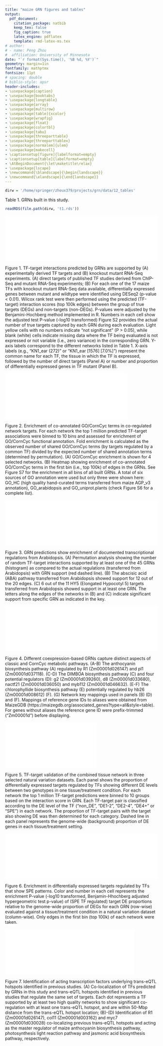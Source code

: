 ```yaml
---
title: "maize GRN figures and tables"
output:
  pdf_document:
    citation_package: natbib
    keep_tex: false
    fig_caption: true
    latex_engine: pdflatex
    template: rmd-latex-ms.tex
# author:
# - name: Peng Zhou
#  affiliation: University of Minnesota
date: "`r format(Sys.time(), '%B %d, %Y')`"
geometry: margin=1in
fontfamily: mathptmx
fontsize: 11pt
# spacing: double
# biblio-style: apsr
header-includes:
- \usepackage{caption}
- \usepackage{booktabs}
- \usepackage{longtable}
- \usepackage{array}
- \usepackage{multirow}
- \usepackage[table]{xcolor}
- \usepackage{wrapfig}
- \usepackage{float}
- \usepackage{colortbl}
- \usepackage{tabu}
- \usepackage{threeparttable}
- \usepackage{threeparttablex}
- \usepackage[normalem]{ulem}
- \usepackage{makecell}
- \captionsetup[figure]{labelformat=empty}
- \captionsetup[table]{labelformat=empty}
- \AtBeginDocument{\let\maketitle\relax}
- \usepackage{lscape}
- \newcommand{\blandscape}{\begin{landscape}}
- \newcommand{\elandscape}{\end{landscape}}
---
```

\pagenumbering{gobble}

```r
dirw = '/home/springer/zhoux379/projects/grn/data/12_tables'
```

Table 1. GRNs built in this study.
```r
readRDS(file.path(dirw, 't1.rds'))
```

\pagebreak
![]($grn/data/14_eval_sum/05.100k.pval.pdf){width=100%}

Figure 1.  TF-target interactions predicted by GRNs are supported by (A) experimentally derived TF targets and (B) knockout mutant RNA-Seq experiments. (A) direct targets of published TF studies derived from ChIP-Seq and mutant RNA-Seq experiments; (B) For each one of the 17 maize TFs with knockout mutant RNA-Seq data available, differentially expressed genes between mutant and wildtype were identified using DESeq2 (p-value < 0.01).  Wilcox rank test were then performed using the predicted (TF-target) interaction scores (top 100k edges) between the group of true targets (DEGs) and non-targets (non-DEGs).  P-values were adjusted by the Benjamini-Hochberg method implemented in R.  Numbers in each cell show the adjusted test P-value (-log10 transformed) Figure S2 provides the actual number of true targets captured by each GRN during each evaluation.  Light yellow cells with no numbers indicate “not significant” (P > 0.05), while blank (white) cells indicate missing data where the TF being evaluated is not expressed or not variable (i.e., zero variance) in the corresponding GRN.  Y-axis labels correspond to the different networks listed in Table 1.  X-axis labels (e.g., "KN1_ear (272)" or "KN1_ear [1576] [7.0%]") represent the common name for each TF, the tissue in which the TF is expressed, followed by the number of direct targets (Panel A) or number and proportion of differentially expressed genes in TF mutant (Panel B).

\pagebreak
![]($grn/data/14_eval_sum/07.go.pdf){width=80%}

Figure 2.  Enrichment of co-annotated GO/CornCyc terms in co-regulated network targets.  For each network the top 1 million predicted TF-target associations were binned to 10 bins and assessed for enrichment of GO/CornCyc functional annotation.  Fold enrichment is calculated as the observed number of shared GO/CornCyc terms (by targets regulated by a common TF) divided by the expected number of shared annotation terms (determined by permutation).  (A) GO/CornCyc enrichment is shown for 4 selected networks.  (B) Heatmap showing enrichment of co-annotated GO/CornCyc terms in the first bin (i.e., top 100k) of edges in the GRNs.  See Figure S7 for the enrichment in all bins of all built GRNs.  A total of six sources of GO annotation were used but only three were shown here: GO_HC (high quality hand-curated terms transferred from maize AGP_v3 annotation), GO_arabidopsis and GO_uniprot.plants (check Figure S6 for a complete list).


\pagebreak
![]($grn/data/16_pathways/22.pdf){width=100%}

Figure 3.  GRN predictions show enrichment of documented transcriptional regulations from Arabidopsis.  (A) Permutation analysis showing the number of random TF-target interactions supported by at least one of the 45 GRNs (histogram) as compared to the actual regulations (transferred from Arabidopsis) with GRN support (red dashed line).  (B) The abscisic acid (ABA) pathway transferred from Arabidopsis showed support for 12 out of the 20 edges.  (C) 6 out of the 11 HY5 (Elongated Hypocotyl 5) targets transferred from Arabidopsis showed support in at least one GRN.  The letters along the edges of the networks in (B) and (C) indicate significant support  from specific GRN as indicated in the key.


\pagebreak
![]($grn/data/16_pathways/25.pdf){width=100%}

Figure 4.  Different coexpression-based GRNs capture distinct aspects of classic and CornCyc metabolic pathways.  (A-B) The anthocyanin biosynthesis pathway (A) regulated by R1 (Zm00001d026147) and pl1 (Zm00001d037118).  (C-D) The DIMBOA biosynthesis pathway (C) and four potential regulators (D): g2 (Zm00001d039260), d8 (Zm00001d033680), nactf21 (Zm00001d036050) and myb112 (Zm00001d046632).  (E-F) The chlorophyllide biosynthesis pathway (E) potentially regulated by hb26 (Zm00001d008612) (F).  (G) Network key mappings used in panels (B) (D) and (F).  Mappings of reference gene IDs to aliases were obtained from MaizeGDB (https://maizegdb.org/associated_genes?type=all&style=table).  For genes without aliases the reference gene ID were prefix-trimmed ("Zm00001d") before displaying.
  
\pagebreak
![]($grn/data/14_eval_sum/11.nv.1.pdf){width=60%}

Figure 5.  TF-target validation of the combined tissue  network in three selected natural variation datasets.  Each panel shows the proportion of differentially expressed targets regulated by TFs showing different DE levels between two genotypes in one tissue/treatment condition.  For each network the top 1 million TF-target predictions were binned to 10 groups based on the interaction score in GRN.  Each TF-target pair is classified according to the DE level of the TF (“non_DE”, “DE1-2”, “DE2-4”, “DE4+” or “SPE”) in each network.  The proportion of TF-target pairs with the target also showing DE was then determined for each category.  Dashed line in each panel represents the genome-wide (background) proportion of DE genes in each tissue/treatment setting.

\pagebreak
![]($grn/data/14_eval_sum/11.nv.3.pdf){width=100%}

Figure 6.  Enrichment in differentially expressed targets regulated by TFs that show SPE patterns.  Color and number in each cell represents the enrichment P-value (-log10 transformed, Benjamin-Hhochberg adjusted hypergeometric test p-value) of (SPE TF regulated) target DE proportions relative to the genome-wide proportion of DEGs for each GRN (row-wise) evaluated against a tissue/treatment condition in a natural variation dataset (column-wise).  Only edges in the first bin (top 100k) of each network were taken.

\pagebreak
![]($grn/data/14_eval_sum/fig6.pdf){width=85%}

Figure 7.  Identification of acting transcription factors underlying trans-eQTL hotspots identified in previous studies.  (A) Co-localization of TFs predicted by GRNs in this study and trans-eQTL hotspots identified in previous studies that regulate the same set of targets.  Each dot represents a TF supported by at least two high quality networks to show significant co-regulation with at least one trans-eQTL hotspot, and are within 50-Mbp distance from the trans-eQTL hotspot location;  (B)-(D) Identification of R1 (Zm00001d026147), col11 (Zm00001d003162) and myc7 (Zm00001d030028) co-localizing previous trans-eQTL hotspots and acting as the master regulator of maize anthocyanin biosynthesis pathway, photosynthesis light reaction pathway and jasmonic acid biosynthesis pathway, respectively.